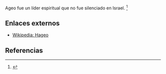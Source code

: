 Ageo fue un líder espiritual que no fue silenciado en Israel. <ref name="n0">{{lib|LU|97|10|3}}</ref> 

== Enlaces externos ==

* [https://es.wikipedia.org/wiki/Hageo Wikipedia: Hageo]


== Referencias ==

<references/>
